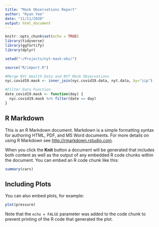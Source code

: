 ```yaml
---
title: "Mask Observations Report"
author: "Ryan Yee"
date: "11/11/2020"
output: html_document
---
```


```r
knitr::opts_chunk$set(echo = TRUE)
library(tidyverse)
library(ggfortify)
library(dplyr)

setwd("~/Projects/nyt-mask-obs/")

source("R/import.R")

#Merge NYC Health Data and NYT Mask Observations
nyc.covid19.mask <- inner_join(nyc.covid19.data, nyt.data, by="zip")

#Filter Data Function
date_covid19.mask <- function(day) {
  nyc.covid19.mask %>% filter(date == day)
}

```

## R Markdown

This is an R Markdown document. Markdown is a simple formatting syntax for authoring HTML, PDF, and MS Word documents. For more details on using R Markdown see <http://rmarkdown.rstudio.com>.

When you click the **Knit** button a document will be generated that includes both content as well as the output of any embedded R code chunks within the document. You can embed an R code chunk like this:

```r
summary(cars)
```

## Including Plots

You can also embed plots, for example:

```r
plot(pressure)
```

Note that the `echo = FALSE` parameter was added to the code chunk to prevent printing of the R code that generated the plot.
